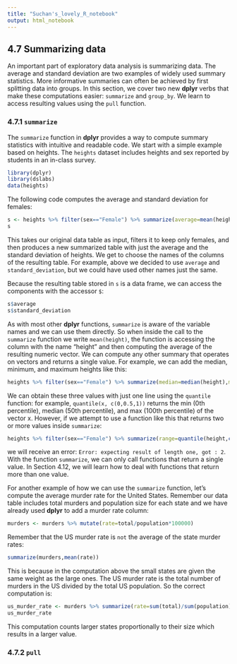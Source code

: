 ```yaml
---
title: "Suchan's_lovely_R_notebook"
output: html_notebook
---
```


## **4.7 Summarizing data**

An important part of exploratory data analysis is summarizing data. The average and standard deviation are two examples of widely used summary statistics. More informative summaries can often be achieved by first splitting data into groups. In this section, we cover two new **dplyr** verbs that make these computations easier: ```summarize``` and ```group_by```. We learn to access resulting values using the ```pull``` function.

### **4.7.1 ```summarize```**

The ```summarize``` function in **dplyr** provides a way to compute summary statistics with intuitive and readable code. We start with a simple example based on heights. The ```heights``` dataset includes heights and sex reported by students in an in-class survey.



```r
library(dplyr)
library(dslabs)
data(heights)
```

The following code computes the average and standard deviation for females:

```r
s <- heights %>% filter(sex=="Female") %>% summarize(average=mean(height),standard_deviation=sd(height))
s
```

This takes our original data table as input, filters it to keep only females, and then produces a new summarized table with just the average and the standard deviation of heights. We get to choose the names of the columns of the resulting table. For example, above we decided to use ```average``` and ```standard_deviation```, but we could have used other names just the same.

Because the resulting table stored in ```s``` is a data frame, we can access the components with the accessor ```$```:
```r
s$average
s$standard_deviation
```

As with most other **dplyr** functions, ```summarize``` is aware of the variable names and we can use them directly. So when inside the call to the ```summarize``` function we write ```mean(height)```, the function is accessing the column with the name “height” and then computing the average of the resulting numeric vector. We can compute any other summary that operates on vectors and returns a single value. For example, we can add the median, minimum, and maximum heights like this:
```r
heights %>% filter(sex=="Female") %>% summarize(median=median(height),minimum=min(height),maximum=max(height))
```

We can obtain these three values with just one line using the ```quantile``` function: for example, ```quantile(x, c(0,0.5,1))``` returns the min (0th percentile), median (50th percentile), and max (100th percentile) of the vector x. However, if we attempt to use a function like this that returns two or more values inside ```summarize```:
```r
heights %>% filter(sex=="Female") %>% summarize(range=quantile(height,c(0,0.5,1)))
```


we will receive an error: ```Error: expecting result of length one, got : 2```. With the function ```summarize```, we can only call functions that return a single value. In Section 4.12, we will learn how to deal with functions that return more than one value.


For another example of how we can use the ```summarize``` function, let’s compute the average murder rate for the United States. Remember our data table includes total murders and population size for each state and we have already used **dplyr** to add a murder rate column:
```r
murders <- murders %>% mutate(rate=total/population*100000)
```

Remember that the US murder rate is ```not``` the average of the state murder rates:

```r
summarize(murders,mean(rate))
```


This is because in the computation above the small states are given the same weight as the large ones. The US murder rate is the total number of murders in the US divided by the total US population. So the correct computation is:
```r
us_murder_rate <- murders %>% summarize(rate=sum(total)/sum(population)*100000)
us_murder_rate
```


This computation counts larger states proportionally to their size which results in a larger value.


### **4.7.2 ```pull```**
















